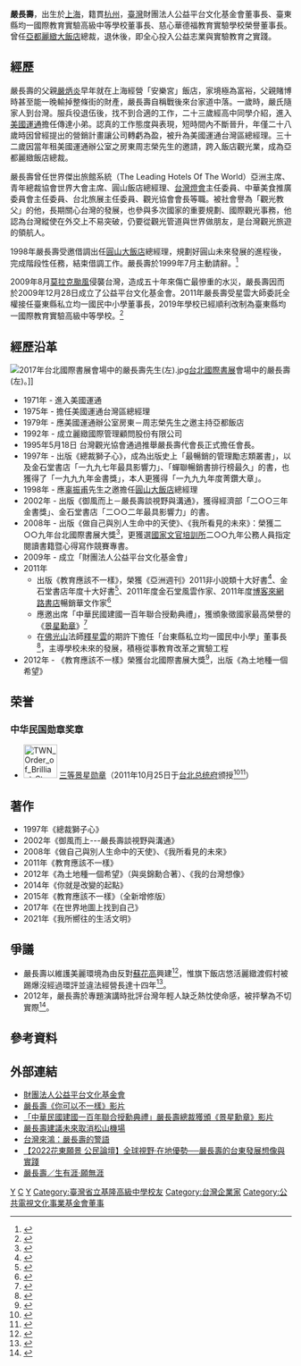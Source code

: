 {{Infobox Officeholder
| name =均一學校董事長<br><small>Stanley Yen
| image = 2007TaipeiITF PressConference StanleyYen.jpg
| native place = [[浙江省_(中華民國)|浙江]][[杭州|杭州]]
| birth_date = {{birth date and age|1947|6|15}}
| birth_place = {{ROC|上海市}}
| nationality = {{ROC}}
| occupation = [[公益平臺文化基金會|公益平臺文化基金會]]董事長<br/>臺東縣均一私立教育實驗高級中等學校總統<br/>慈心華德福教育實驗學校榮譽董事長<br/>亞都麗緻大飯店旅館總裁<br/>台灣觀光協會名譽會長<br/>醫療財團法人辜公亮基金會董事（2005年－）<br/>財團法人振興復健醫學中心董事（2007年－2008年）<br/>振興醫療財團法人董事（2008年－）
| education = [[臺灣省立基隆中學|臺灣省立基隆中學]]
| networth = 
| spouse = 
| website = 
| children =
}}
'''嚴長壽'''{{BD|1947年|6月15日||}}，出生於[[上海市_(中華民國)|上海]]，籍貫[[杭州|杭州]]，[[臺灣|臺灣]]財團法人公益平台文化基金會董事長、臺東縣均一國際教育實驗高級中等學校董事長、慈心華德福教育實驗學校榮譽董事長。曾任[[亞都麗緻大飯店|亞都麗緻大飯店]]總裁，退休後，即全心投入公益志業與實驗教育之實踐。

== 經歷 ==
嚴長壽的父親[[嚴炳炎|嚴炳炎]]早年就在上海經營「安樂宮」飯店，家境極為富裕，父親賭博時甚至能一晚輸掉整條街的財產，嚴長壽自稱戰後來台家道中落。一歲時，嚴氏隨家人到台灣。服兵役退伍後，找不到合適的工作，二十三歲經高中同學介紹，進入[[美國運通|美國運通]]擔任傳達小弟。認真的工作態度與表現，短時間內不斷晉升，年僅二十八歲時因曾經提出的營銷計畫讓公司轉虧為盈，被升為美國運通台灣區總經理。三十二歲因當年租美國運通辦公室之房東周志榮先生的邀請，跨入飯店觀光業，成為亞都麗緻飯店總裁。

嚴長壽曾任世界傑出旅館系統（The Leading Hotels Of The World）亞洲主席、青年總裁協會世界大會主席、圓山飯店總經理、[[台灣燈會|台灣燈會]]主任委員、中華美食推廣委員會主任委員、台北旅展主任委員、觀光協會會長等職。被社會譽為「觀光教父」的他，長期關心台灣的發展，也參與多次國家的重要規劃、國際觀光事務，他認為台灣縱使在外交上不易突破，仍要從觀光管道與世界做朋友，是台灣觀光旅遊的領航人。

1998年嚴長壽受邀借調出任[[圓山大飯店|圓山大飯店]]總經理，規劃好圓山未來發展的進程後，完成階段性任務，結束借調工作。嚴長壽於1999年7月主動請辭。<ref>{{Cite web |url=http://news.cts.com.tw/cts/general/199906/199906270029191.html |title=嚴長壽請辭圓山飯店總經理 |accessdate=2013-07-18 |archive-date=2020-07-31 |archive-url=https://web.archive.org/web/20200731125706/http://news.cts.com.tw/cts/general/199906/199906270029191.html |dead-url=no }}</ref>

2009年8月[[颱風莫拉克_(2009年)|莫拉克颱風]]侵襲台灣，造成五十年來傷亡最慘重的水災，嚴長壽因而於2009年12月28日成立了公益平台文化基金會。2011年嚴長壽受星雲大師委託全權接任臺東縣私立均一國民中小學董事長，2019年學校已經順利改制為臺東縣均一國際教育實驗高級中等學校。<ref>{{Cite book | author = 嚴長壽、吳錦勳 | title = 為土地種一個希望：嚴長壽和公益平台的故事 | location = 台灣 | publisher = 天下文化 | date = 2012年11月30日 | ISBN = 9789863200888 | url = http://www.bookzone.com.tw/event/BPB006/index.asp | language = zh-hant | quote = 我們關心花東，正因為「花東的未來」攸關著「台灣的未來」，其實這幾年是我個人的「黃金之年」，換個角度來想，這不也是台灣走過了六十多年之後，才累積 出的「黃金年代」，花東的抉擇，又何嘗不是台灣新未來的抉擇。站在這樣的高度來看，花東展示著一種我們對台灣未來最不一樣的想像。 | access-date = 2013年6月14日 | archive-date = 2020年7月31日 | archive-url = https://web.archive.org/web/20200731125820/http://www.bookzone.com.tw/event/BPB006/index.asp | dead-url = no }}</ref>

== 經歷沿革 ==
[[File:2017年台北國際書展會場中的嚴長壽先生(左).jpg|thumb]][[台北國際書展|台北國際書展]]會場中的嚴長壽(左)。]]
*1971年 - 進入美國運通
*1975年 - 擔任美國運通台灣區總經理
*1979年 - 應美國運通辦公室房東－周志榮先生之邀主持亞都飯店
*1992年 - 成立麗緻國際管理顧問股份有限公司
*1995年5月18日 台灣觀光協會通過推舉嚴長壽代會長正式擔任會長。
*1997年 - 出版《總裁獅子心》，成為出版史上「最暢銷的管理勵志類叢書」，以及金石堂書店「一九九七年最具影響力」、「蟬聯暢銷書排行榜最久」的書，也獲得了「一九九九年金書獎」，本人更獲得「一九九九年度菁鑽大章」。
*1998年 - 應[[辜振甫|辜振甫]]先生之邀擔任[[圓山大飯店|圓山大飯店]]總經理
*2002年 - 出版《御風而上－嚴長壽談視野與溝通》，獲得經濟部「二○○三年金書獎」、金石堂書店「二○○二年最具影響力」的書。
*2008年 - 出版《做自己與別人生命中的天使》、《我所看見的未來》：榮獲二○○九年台北國際書展大獎<ref>{{cite web|url=http://www.epochtimes.com/b5/9/2/4/n2417654.htm|title=台北國際書展大獎出爐 劉克襄嚴長壽獲獎|publisher=大紀元|accessdate=2014年4月2日|archive-date=2020年7月31日|archive-url=https://web.archive.org/web/20200731125838/https://www.epochtimes.com/b5/9/2/4/n2417654.htm|dead-url=no}}</ref>，更獲選[[國家文官培訓所|國家文官培訓所]]二○○九年公務人員指定閱讀書籍暨心得寫作競賽專書。
*2009年 - 成立「財團法人公益平台文化基金會」
*2011年
**出版《教育應該不一樣》，榮獲《亞洲週刊》2011非小說類十大好書<ref>{{cite web|url=http://www.epochtimes.com/b5/12/1/23/n3493655.htm|title=亞洲週刊推出2011年十大中文好書|publisher=大紀元|accessdate=2014年4月2日|archive-date=2020年7月31日|archive-url=https://web.archive.org/web/20200731125836/https://www.epochtimes.com/b5/12/1/23/n3493655.htm|dead-url=no}}</ref>、金石堂書店年度十大好書<ref>{{cite web|url=http://www.kingstone.com.tw/publish/publish_detail_2.asp?pub_date=2011/12/29&kind=6&id=3998|title=2011金石堂出版紀事：出版風雲人物暨最具影響力的書|publisher=金石堂|accessdate=2014年4月2日}}</ref>、2011年度金石堂風雲作家、2011年度[[博客來網路書店|博客來網路書店]]暢銷華文作家<ref>{{cite web|url=http://okapi.books.com.tw/index.php/p3/p3_detail/sn/959|title=【2011年度暢銷作家】華文Top2：嚴長壽|publisher=博客來OKAPI|accessdate=2014年4月2日|archive-date=2014年10月10日|archive-url=https://web.archive.org/web/20141010153939/http://okapi.books.com.tw/index.php/p3/p3_detail/sn/959|dead-url=no}}</ref>
**應邀出席「中華民國建國一百年聯合授勳典禮」，獲頒象徵國家最高榮譽的《[[景星勳章|景星勳章]]》<ref>{{cite web|url=http://www.president.gov.tw/Default.aspx?tabid=84&lctl=view&itemid=8976&ctid=102&q=|title=中華民國建國一百年聯合授勳典禮|publisher=中華民國總統府|accessdate=2014年4月2日}}</ref>
**在[[佛光山|佛光山]]法師[[釋星雲|釋星雲]]的期許下擔任「台東縣私立均一國民中小學」董事長<ref>{{cite web|url=http://mag.udn.com/mag/edu/storypage.jsp?f_ART_ID=347546|title=均一中小學 嚴長壽出任董事長|publisher=聯合新聞網|accessdate=2014年4月2日}}</ref>，主導學校未來的發展，積極從事教育改革之實驗工程
*2012年 - 《教育應該不一樣》榮獲台北國際書展大獎<ref>{{cite web|url=https://tw.news.yahoo.com/%E5%8F%B0%E5%8C%97%E6%9B%B8%E5%B1%95%E5%A4%A7%E7%8D%8E-6%E4%BD%9C%E5%93%81%E7%8D%B2%E7%8D%8E-095710109.html|title=台北書展大獎 6作品獲獎|publisher=中央社|accessdate=2014年4月2日|archive-date=2020年7月31日|archive-url=https://web.archive.org/web/20200731125854/https://tw.news.yahoo.com/%E5%8F%B0%E5%8C%97%E6%9B%B8%E5%B1%95%E5%A4%A7%E7%8D%8E-6%E4%BD%9C%E5%93%81%E7%8D%B2|dead-url=no}}</ref>，出版《為土地種一個希望》

==荣誉==
===中华民国勋章奖章===
* [[File:TWN_Order_of_Brilliant_Star_3Class_BAR.svg|60px]] [[景星勋章|三等景星勋章]]（2011年10月25日于[[台北市|台北]][[总统府_(台湾)|总统府]]颁授<ref>{{cite web |url=https://www.president.gov.tw/NEWS/15969 |title=總統將贈勳12位社會賢達以資嘉勉肯定 |publisher=中华民国总统府 |date=2011-10-23 |accessdate=2021-08-25 |archive-date=2021-08-25 |archive-url=https://web.archive.org/web/20210825084310/https://www.president.gov.tw/NEWS/15969 |dead-url=no }}</ref><ref>{{cite web |url=https://www.president.gov.tw/NEWS/15979 |title=總統出席「中華民國建國一百年聯合授勳典禮」 |publisher=中华民国总统府 |date=2011-10-25 |accessdate=2021-08-25 |archive-date=2021-08-25 |archive-url=https://web.archive.org/web/20210825084312/https://www.president.gov.tw/NEWS/15979 |dead-url=no }}</ref>）

== 著作 ==
*1997年《總裁獅子心》
*2002年《御風而上---嚴長壽談視野與溝通》
*2008年《做自己與別人生命中的天使》、《我所看見的未來》
*2011年《教育應該不一樣》
*2012年《為土地種一個希望》（與吳錦勳合著）、《我的台灣想像》
*2014年《你就是改變的起點》
*2015年《教育應該不一樣》（全新增修版）
*2017年《在世界地圖上找到自己》
*2021年《我所嚮往的生活文明》

== 爭議 ==
*嚴長壽以維護美麗環境為由反對[[蘇花高|蘇花高]]興建<ref>{{Cite web |url=https://www.coolloud.org.tw/node/1988 |title=聯合晚報 嚴長壽：反蘇花高不變 |access-date=2021-05-01 |archive-date=2021-05-02 |archive-url=https://web.archive.org/web/20210502102113/https://www.coolloud.org.tw/node/1988 |dead-url=no }}</ref>，惟旗下飯店悠活麗緻渡假村被踢爆沒經過環評並違法經營長達十四年<ref>{{Cite web |url=https://tw.nextmgz.com/realtimenews/news/35020483 |title=壹週刊 時事焦點 官員放水 飯店經營之神破功 悠活麗緻違法揭袐 |access-date=2021-05-01 |archive-date=2021-05-02 |archive-url=https://web.archive.org/web/20210502113033/https://tw.nextmgz.com/realtimenews/news/35020483 |dead-url=no }}</ref>。
*2012年，嚴長壽於專題演講時批評台灣年輕人缺乏熱忱使命感，被抨擊為不切實際<ref>{{Cite web |url=https://news.ltn.com.tw/news/life/paper/611264 |title=自由時報 嚴長壽：年輕人缺乏熱忱使命感 |access-date=2021-05-01 |archive-date=2021-05-01 |archive-url=https://web.archive.org/web/20210501192105/https://news.ltn.com.tw/news/life/paper/611264 |dead-url=no }}</ref>。

== 參考資料 ==
{{Reflist}}

==外部連結==
* [http://www.thealliance.org.tw/ 財團法人公益平台文化基金會]{{Wayback|url=http://www.thealliance.org.tw/ |date=20201128104259 }}
* [http://www.youtube.com/watch?v=Ai7lRWve4ec 嚴長壽《你可以不一樣》影片]{{Wayback|url=http://www.youtube.com/watch?v=Ai7lRWve4ec |date=20200731125912 }}
* [http://www.youtube.com/watch?v=15w7ZyBfuxs 「中華民國建國一百年聯合授勳典禮」嚴長壽總裁獲頒《[[景星勳章|景星勳章]]》影片]{{Wayback|url=http://www.youtube.com/watch?v=15w7ZyBfuxs |date=20200731125818 }}
* [http://www.epochtimes.com/b5/9/2/16/n2431739.htm 嚴長壽建議未來取消松山機場]{{Wayback|url=http://www.epochtimes.com/b5/9/2/16/n2431739.htm |date=20200731125811 }}
* [http://www.bbc.co.uk/zhongwen/trad/taiwan_letters/2012/03/120322_twletter_warningfromyan_bywyl.shtml 台灣來鴻：嚴長壽的警語]{{Wayback|url=http://www.bbc.co.uk/zhongwen/trad/taiwan_letters/2012/03/120322_twletter_warningfromyan_bywyl.shtml |date=20120606143028 }}
* [https://web.archive.org/web/20130727022737/http://www.eastcoast.org.tw/?p=3689 【2022花東願景 公民論壇】全球視野‧在地優勢──嚴長壽的台東發展想像與實踐]
* [http://mag.udn.com/mag/newsstand/storypage.jsp?f_MAIN_ID=255&f_SUB_ID=4997&f_ART_ID=451153  嚴長壽／生有涯‧願無涯]{{Wayback|url=http://mag.udn.com/mag/newsstand/storypage.jsp?f_MAIN_ID=255&f_SUB_ID=4997&f_ART_ID=451153 |date=20130510113027 }}

{{Commons category|Stanley Yen}}

[[Category:基隆市人|Y]]
[[Category:严姓|C]]
[[Category:台灣戰後上海移民|Y]]
[[Category:臺灣省立基隆高級中學校友|Category:臺灣省立基隆高級中學校友]]
[[Category:台灣企業家|Category:台灣企業家]]
[[Category:公共電視文化事業基金會董事|Category:公共電視文化事業基金會董事]]